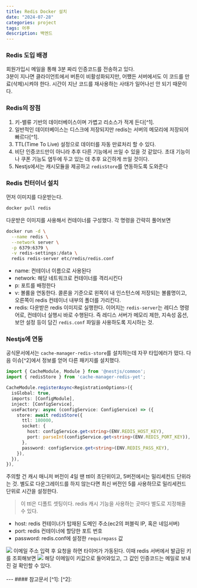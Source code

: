 ```yaml
---
title: Redis Docker 설치
date: "2024-07-28"
categories: project
tags: 어푸
description: 백엔드
---
```

<HeadingNavigator />

### Redis 도입 배경
회원가입시 메일을 통해 3분 짜리 인증코드를 전송하고 있다.  
3분이 지나면 클라이언트에서 버튼이 비활성화되지만, 어쨌든 서버에서도 이 코드를 만료(삭제)시켜야 한다. 시간이 지난 코드를 재사용하는 사태가 일어나선 안 되기 때문이다.  

### Redis의 장점
1. 키-밸류 기반의 데이터베이스이며 가볍고 리소스가 적게 든다[^1].
2. 일반적인 데이터베이스는 디스크에 저장되지만 redis는 서버의 메모리에 저장되어 빠르다[^1].
3. TTL(Time To Live) 설정으로 데이터를 자동 만료처리 할 수 있다.
4. 비단 인증코드만이 아니라 추후 다른 기능에서 쓰일 수 있을 것 같았다. 초대 기능이나 쿠폰 기능도 염두에 두고 있는 데 추후 요긴하게 쓰일 것이다.
5. Nestjs에서는 캐시모듈을 제공하고 `redisStore`를 연동하도록 도와준다

### Redis 컨터이너 설치
먼저 이미지를 다운받는다.
```sh
docker pull redis
```

다운받은 이미지를 사용해서 컨테이너를 구성했다. 각 명령을 간략히 풀어보면
```sh
docker run -d \
  --name redis \
  --network server \
  -p 6379:6379 \
  -v redis-settings:/data \
  redis redis-server etc/redis/redis.conf
```

- name: 컨테이너 이름으로 사용된다
- network: 해당 네트워크로 컨테이너를 격리시킨다
- p: 포트를 배정한다
- v: 볼륨을 연동한다. 콜론을 기준으로 왼쪽이 내 인스턴스에 저장되는 볼륨명이고, 오른쪽이 redis 컨테이너 내부의 폴더를 가리킨다.
- redis: 다운받은 redis 이미지로 실행한다. 이어지는 `redis-server`는 레디스 명령어로, 컨테이너 실행시 바로 수행된다. 즉 레디스 서버가 메모리 제한, 지속성 옵션, 보안 설정 등이 담긴 `redis.conf` 파일을 사용하도록 지시하는 것.


### Nestjs에 연동
공식문서에서는 `cache-manager-redis-store`를 설치하는데 자꾸 타입에러가 떴다. 다음 이슈[^2]에서 정보를 얻어 다른 패키지를 설치했다. 
```ts app.module.ts
import { CacheModule, Module } from '@nestjs/common';
import { redisStore } from 'cache-manager-redis-yet';

CacheModule.registerAsync<RegistrationOptions>({
  isGlobal: true,
  imports: [ConfigModule],
  inject: [ConfigService],
  useFactory: async (configService: ConfigService) => ({
    store: await redisStore({
      ttl: 180000,
      socket: {
        host: configService.get<string>(ENV.REDIS_HOST_KEY),
        port: parseInt(configService.get<string>(ENV.REDIS_PORT_KEY)),
      },
      password: configService.get<string>(ENV.REDIS_PASS_KEY),
    }),
  }),
}),
```
주의할 건 캐시 매니저 버전이 4일 땐 ttl이 초단위이고, 5버전에서는 밀리세컨드 단위라는 것. 별도로 다운그레이드를 하지 않는다면 최신 버전인 5를 사용하므로 밀리세컨드 단위로 시간을 설정한다.

> <label className="green" />
> 이 ttl은 디폴트 셋팅이다. redis 캐시 기능을 사용하는 곳마다 별도로 지정해줄 수 있다.

- host: redis 컨테이너가 탑재된 도메인 주소(ec2의 퍼블릭 IP, 혹은 네임서버)
- port: redis 컨테이너에 할당한 포트 번호
- password: redis.conf에 설정한 `requirepass` 값

<Img src='/images/2024/send_mail.png' />
이메일 주소 입력 후 요청을 하면 타이머가 가동된다. 이때 redis 서버에서 발급된 키를 조회해보면

<Img src='/images/2024/redis.png' />
해당 이메일이 키값으로 들어와있고, 그 값인 인증코드는 메일로 보내진 걸 확인할 수 있다.


<br/>
<br/>
---
#### 참고문서
[^1]: <Lnk text='레디스 알고 쓰자' href='https://velog.io/@banggeunho/%EB%A0%88%EB%94%94%EC%8A%A4Redis-%EC%95%8C%EA%B3%A0-%EC%93%B0%EC%9E%90.-%EC%A0%95%EC%9D%98-%EC%A0%80%EC%9E%A5%EB%B0%A9%EC%8B%9D-%EC%95%84%ED%82%A4%ED%85%8D%EC%B2%98-%EC%9E%90%EB%A3%8C%EA%B5%AC%EC%A1%B0-%EC%9C%A0%ED%9A%A8-%EA%B8%B0%EA%B0%84' />
[^2]: <Lnk text='Upgrade redis to v4' href='https://github.com/dabroek/node-cache-manager-redis-store/issues/40#issuecomment-1383193211' />

